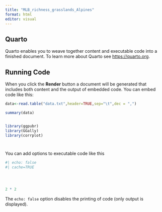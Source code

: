 ```yaml
---
title: "MLB_richness_grasslands_Alpines"
format: html
editor: visual
---
```


## Quarto

Quarto enables you to weave together content and executable code into a finished document. To learn more about Quarto see <https://quarto.org>.

## Running Code

When you click the **Render** button a document will be generated that includes both content and the output of embedded code. You can embed code like this:

```r
data<-read.table("data.txt",header=TRUE,sep="\t",dec = ",")

summary(data)


library(ggpubr)
library(GGally)
library(corrplot)



```

```r

```

You can add options to executable code like this

```r
#| echo: false
#| cache=TRUE




2 * 2
```

The `echo: false` option disables the printing of code (only output is displayed).
